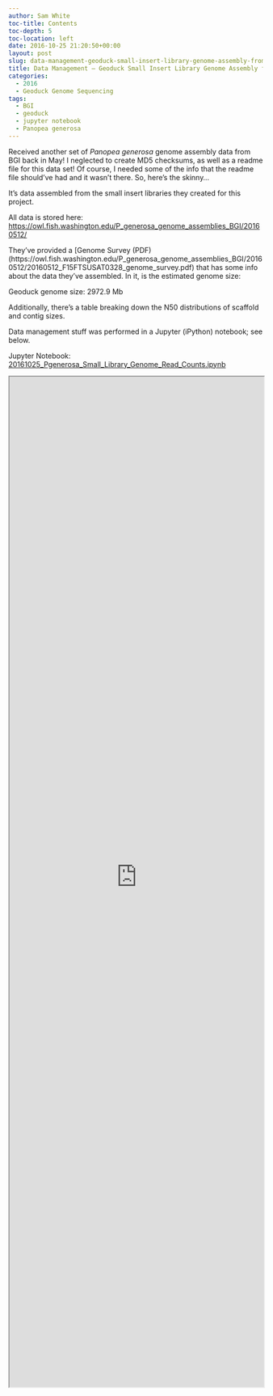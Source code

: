 ```yaml
---
author: Sam White
toc-title: Contents
toc-depth: 5
toc-location: left
date: 2016-10-25 21:20:50+00:00
layout: post
slug: data-management-geoduck-small-insert-library-genome-assembly-from-bgi
title: Data Management – Geoduck Small Insert Library Genome Assembly from BGI
categories:
  - 2016
  - Geoduck Genome Sequencing
tags:
  - BGI
  - geoduck
  - jupyter notebook
  - Panopea generosa
---
```


Received another set of _Panopea generosa_ genome assembly data from BGI back in May! I neglected to create MD5 checksums, as well as a readme file for this data set! Of course, I needed some of the info that the readme file should've had and it wasn't there. So, here's the skinny...

It's data assembled from the small insert libraries they created for this project.

All data is stored here: [https://owl.fish.washington.edu/P_generosa_genome_assemblies_BGI/20160512/](http://owl.fish.washington.edu/P_generosa_genome_assemblies_BGI/20160512/)

They've provided a [Genome Survey (PDF)(https://owl.fish.washington.edu/P_generosa_genome_assemblies_BGI/20160512/20160512_F15FTSUSAT0328_genome_survey.pdf) that has some info about the data they've assembled. In it, is the estimated genome size:

Geoduck genome size: 2972.9 Mb

Additionally, there's a table breaking down the N50 distributions of scaffold and contig sizes.

Data management stuff was performed in a Jupyter (iPython) notebook; see below.

Jupyter Notebook: [20161025_Pgenerosa_Small_Library_Genome_Read_Counts.ipynb](https://github.com/sr320/LabDocs/blob/master/jupyter_nbs/sam/20161025_Pgenerosa_Small_Library_Genome_Read_Counts.ipynb)

<iframe src="https://render.githubusercontent.com/view/ipynb?commit=139b403640257229a3ad4a64de7d1678ca451f04&enc_url=68747470733a2f2f7261772e67697468756275736572636f6e74656e742e636f6d2f73723332302f4c6162446f63732f313339623430333634303235373232396133616434613634646537643136373863613435316630342f6a7570797465725f6e62732f73616d2f32303136313032355f5067656e65726f73615f536d616c6c5f4c6962726172795f47656e6f6d655f526561645f436f756e74732e6970796e62&nwo=sr320%2FLabDocs&path=jupyter_nbs%2Fsam%2F20161025_Pgenerosa_Small_Library_Genome_Read_Counts.ipynb&repository_id=13746500#9dceaa19-effc-47a5-80fd-58b794d4e05a" width="100%" height="2000" scrolling="yes"></iframe>
